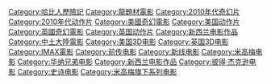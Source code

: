 {{DEFAULTSORT:Hobbit, The}}
[[Category:哈比人歷險記|Category:哈比人歷險記]]
[[Category:龍題材電影|Category:龍題材電影]]
[[Category:2010年代奇幻片|Category:2010年代奇幻片]]
[[Category:2010年代动作片|Category:2010年代动作片]]
[[Category:美國奇幻電影|Category:美國奇幻電影]]
[[Category:美国动作片|Category:美国动作片]]
[[Category:英國奇幻電影|Category:英國奇幻電影]]
[[Category:英国动作片|Category:英国动作片]]
[[Category:新西兰电影作品|Category:新西兰电影作品]]
[[Category:中土大陸電影|Category:中土大陸電影]]
[[Category:美国3D电影|Category:美国3D电影]]
[[Category:英国3D电影|Category:英国3D电影]]
[[Category:IMAX電影|Category:IMAX電影]]
[[Category:前传电影|Category:前传电影]]
[[Category:新线电影|Category:新线电影]]
[[Category:米高梅电影|Category:米高梅电影]]
[[Category:华纳兄弟电影|Category:华纳兄弟电影]]
[[Category:新西兰电影作品|Category:新西兰电影作品]]
[[Category:彼得·杰克逊电影|Category:彼得·杰克逊电影]]
[[Category:史诗电影|Category:史诗电影]]
[[Category:米高梅旗下系列电影|Category:米高梅旗下系列电影]]